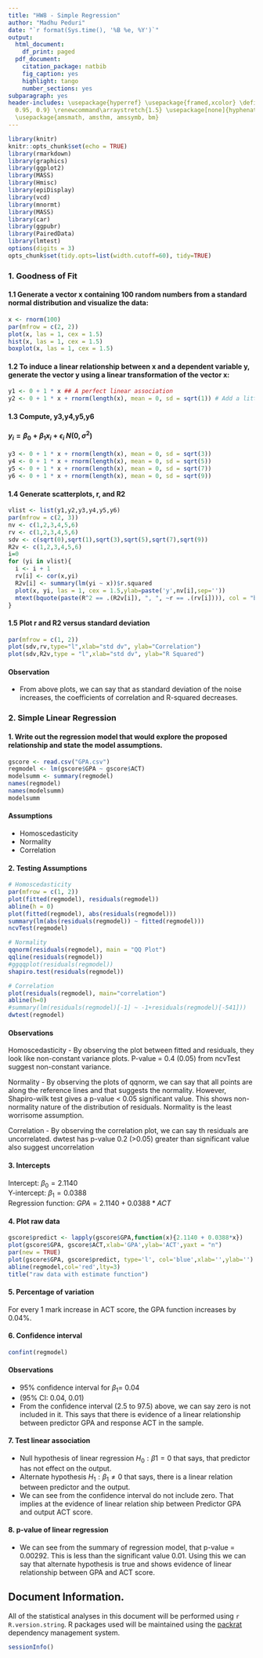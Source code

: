 ```yaml
---
title: "HW8 - Simple Regression"
author: "Madhu Peduri"
date: "`r format(Sys.time(), '%B %e, %Y')`"
output:
  html_document:
    df_print: paged
  pdf_document:
    citation_package: natbib
    fig_caption: yes
    highlight: tango
    number_sections: yes
subparagraph: yes
header-includes: \usepackage{hyperref} \usepackage{framed,xcolor} \definecolor{shadecolor}{rgb}{0.99,
  0.95, 0.9} \renewcommand\arraystretch{1.5} \usepackage[none]{hyphenat} \raggedright
  \usepackage{amsmath, amsthm, amssymb, bm}
---
```


  
```r
library(knitr)
knitr::opts_chunk$set(echo = TRUE)
library(rmarkdown)
library(graphics)
library(ggplot2)
library(MASS)
library(Hmisc)
library(epiDisplay)
library(vcd)
library(mnormt)
library(MASS)
library(car)
library(ggpubr)
library(PairedData)
library(lmtest)
options(digits = 3)
opts_chunk$set(tidy.opts=list(width.cutoff=60), tidy=TRUE)
```

### 1. Goodness of Fit

#### 1.1 Generate a vector x containing 100 random numbers from a standard normal distribution and visualize the data:

```r
x <- rnorm(100)
par(mfrow = c(2, 2))
plot(x, las = 1, cex = 1.5)
hist(x, las = 1, cex = 1.5)
boxplot(x, las = 1, cex = 1.5)
```

#### 1.2 To induce a linear relationship between x and a dependent variable y, generate the vector y using a linear transformation of the vector x:

```r
y1 <- 0 + 1 * x ## A perfect linear association
y2 <- 0 + 1 * x + rnorm(length(x), mean = 0, sd = sqrt(1)) # Add a little N(0,1) noise (error)
```

#### 1.3 Compute, y3,y4,y5,y6
#### $y_{i} = \beta_{0} + \beta_{1}x_{i} + \epsilon_{i} ~ N(0,\sigma^{2})$

```r
y3 <- 0 + 1 * x + rnorm(length(x), mean = 0, sd = sqrt(3))
y4 <- 0 + 1 * x + rnorm(length(x), mean = 0, sd = sqrt(5))
y5 <- 0 + 1 * x + rnorm(length(x), mean = 0, sd = sqrt(7))
y6 <- 0 + 1 * x + rnorm(length(x), mean = 0, sd = sqrt(9))
```

#### 1.4 Generate scatterplots, r, and R2

```r
vlist <- list(y1,y2,y3,y4,y5,y6)
par(mfrow = c(2, 3))
nv <- c(1,2,3,4,5,6)
rv <- c(1,2,3,4,5,6)
sdv <- c(sqrt(0),sqrt(1),sqrt(3),sqrt(5),sqrt(7),sqrt(9))
R2v <- c(1,2,3,4,5,6)
i=0
for (yi in vlist){
  i <- i + 1
  rv[i] <- cor(x,yi)
  R2v[i] <- summary(lm(yi ~ x))$r.squared
  plot(x, yi, las = 1, cex = 1.5,ylab=paste('y',nv[i],sep=''))
  mtext(bquote(paste(R^2 == .(R2v[i]), ", ", ~r == .(rv[i]))), col = "blue")
}
```

#### 1.5 Plot r and R2 versus standard deviation

```r
par(mfrow = c(1, 2))
plot(sdv,rv,type="l",xlab="std dv", ylab="Correlation")
plot(sdv,R2v,type = "l",xlab="std dv", ylab="R Squared")
```


#### Observation
- From above plots, we can say that as standard deviation of the noise increases, the coefficients of correlation and R-squared decreases. 

### 2. Simple Linear Regression

#### 1. Write out the regression model that would explore the proposed relationship and state the model assumptions.

```r
gscore <- read.csv("GPA.csv")
regmodel <- lm(gscore$GPA ~ gscore$ACT)
modelsumm <- summary(regmodel)
names(regmodel)
names(modelsumm)
modelsumm
```

#### Assumptions
- Homoscedasticity
- Normality
- Correlation

#### 2. Testing Assumptions

```r
# Homoscedasticity
par(mfrow = c(1, 2))
plot(fitted(regmodel), residuals(regmodel))
abline(h = 0)
plot(fitted(regmodel), abs(residuals(regmodel)))
summary(lm(abs(residuals(regmodel)) ~ fitted(regmodel)))
ncvTest(regmodel)

# Normality
qqnorm(residuals(regmodel), main = "QQ Plot")
qqline(residuals(regmodel))
#ggqqplot(residuals(regmodel))
shapiro.test(residuals(regmodel))

# Correlation
plot(residuals(regmodel), main="correlation")
abline(h=0)
#summary(lm(residuals(regmodel)[-1] ~ -1+residuals(regmodel)[-541]))
dwtest(regmodel)
```

#### Observations
Homoscedasticity - By observing the plot between fitted and residuals, they look like non-constant variance plots. P-value = 0.4 (0.05) from ncvTest suggest non-constant variance.

Normality - By observing the plots of qqnorm, we can say that all points are along the reference lines and that suggests the normality. However, Shapiro-wilk test gives a p-value < 0.05 significant value. This shows non-normality nature of the distribution of residuals. Normality is the least worrisome assumption.

Correlation - By observing the correlation plot, we can say th residuals are uncorrelated. dwtest has p-value 0.2 (>0.05) greater than significant value also suggest uncorrelation

#### 3. Intercepts

Intercept: $\beta_{0} = 2.1140$ \
Y-intercept: $\beta_{1} = 0.0388$\
Regression function: $GPA = 2.1140 + 0.0388*ACT$

#### 4. Plot raw data

```r
gscore$predict <- lapply(gscore$GPA,function(x){2.1140 + 0.0388*x})
plot(gscore$GPA, gscore$ACT,xlab='GPA',ylab='ACT',yaxt = "n")
par(new = TRUE)
plot(gscore$GPA, gscore$predict, type='l', col='blue',xlab='',ylab='')
abline(regmodel,col='red',lty=3)
title("raw data with estimate function")
```

#### 5. Percentage of variation

For every 1 mark increase in ACT score, the GPA function increases by 0.04%.

#### 6. Confidence interval

```r
confint(regmodel)
```

#### Observations
- 95% confidence interval for $\beta_{1}=$ 0.04
- (95% CI: 0.04, 0.01)
- From the confidence interval (2.5 to 97.5) above, we can say zero is not included in it. This says that there is evidence of a linear relationship between predictor GPA and response ACT in the sample. 

#### 7. Test linear association 

- Null hypothesis of linear regression $H_{0}: \beta{1} = 0$ that says, that predictor has not effect on the output. 
- Alternate hypothesis $H_{1}:\beta_{1} \neq 0$ that says, there is a linear relation between predictor and the output.
- We can see from the confidence interval do not include zero. That implies at the evidence of linear relation ship between Predictor GPA and output ACT score.

#### 8. p-value of linear regression

- We can see from the summary of regression model, that p-value = 0.00292. This is less than the significant value 0.01. Using this we can say that alternate hypothesis is true and shows evidence of linear relationship between GPA and ACT score.

## Document Information.

All of the statistical analyses in this document will be performed using `r R.version.string`.  R packages used will be maintained using the [packrat](http://rstudio.github.io/packrat/) dependency management system.  

```r
sessionInfo()
```
